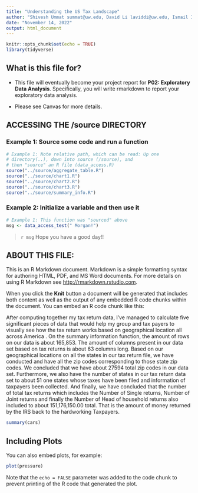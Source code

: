 ```yaml
---
title: "Understanding the US Tax Landscape"
author: "Shivesh Ummat summat@uw.edu, David Li laviddi@uw.edu, Ismail Ibrahim ishy206@uw.edu"
date: "November 14, 2022"
output: html_document
---
```


```r
knitr::opts_chunk$set(echo = TRUE)
library(tidyverse)
```

## What is this file for?

* This file will eventually become your project report for **P02: Exploratory Data Analysis**. Specifically, you will write rmarkdown to report your exploratory data analysis.

* Please see Canvas for more details.

## ACCESSING THE /source DIRECTORY
### Example 1: Source some code and run a function
```r
# Example 1: Note relative path, which can be read: Up one
# directory(..), down into source (/source), and 
# then "source" an R file (data_access.R)
source("../source/aggregate_table.R")
source("../source/chart1.R")
source("../source/chart2.R")
source("../source/chart3.R")
source("../source/summary_info.R")
```

### Example 2: Initialize a variable and then use it
```r
# Example 1: This function was "sourced" above
msg <- data_access_test(" Morgan!")
```

> `r msg` Hope you have a good day!! 

## ABOUT THIS FILE: 

This is an R Markdown document. Markdown is a simple formatting syntax for authoring HTML, PDF, and MS Word documents. For more details on using R Markdown see <http://rmarkdown.rstudio.com>.

When you click the **Knit** button a document will be generated that includes both content as well as the output of any embedded R code chunks within the document. You can embed an R code chunk like this:

After computing together my tax return data, I've managed to calculate five significant pieces of data that would help my group and tax payers to visually see how the tax return works based on geographical location all across America . On the summary information function, the amount of rows on our data is about 165,853. The amount of columns present in our data set based on tax returns is about 63 columns long. Based on our geographical locations on all the states in our tax return file, we have conducted and have all the zip codes corresponding to those state zip codes. We concluded that we have about 27594 total zip codes in our data set. Furthermore, we also have the number of states in our tax return data set to about 51 one states whose taxes have been filed and information of taxpayers been collected. And finally, we have concluded that the number of total tax returns which includes the Number of Single returns, Number of Joint returns and finally the Number of Head of household returns also included to about 151,176,150.00 total. That is the amount of money returned by the IRS back to the hardworking Taxpayers. 


```r
summary(cars)
```

## Including Plots

You can also embed plots, for example:

```r
plot(pressure)
```

Note that the `echo = FALSE` parameter was added to the code chunk to prevent printing of the R code that generated the plot.
